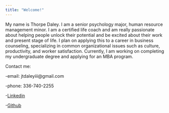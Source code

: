 ```yaml
---
title: "Welcome!"
---
```


 My name is Thorpe Daley. I am a senior psychology major, human resource management minor. I am a certified life coach and am really passionate about helping people unlock their potential and be excited about their work and present stage of life. I plan on applying this to a career in business counseling, specializing in common organizational issues such as culture, productivity, and worker satisfaction. Currently, I am working on completing my undergraduate degree and applying for an MBA program. 
 
 Contact me:
 
 -email: jtdaleyiii@gmail.com
 
 -phone: 336-740-2255
 
 -[Linkedin](https://www.linkedin.com/in/thorpe-daley-11281787/)
 
 -[Github](https://github.com/ThorpeDaley/ThorpeDaley.github.io)

 